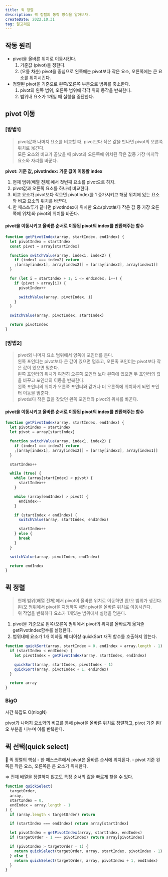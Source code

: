 ```yaml
---
title: 퀵 정렬
description: 퀵 정렬의 동작 방식을 알아보자.
createDate: 2022.10.31
tag: 알고리즘
---
```


## 작동 원리

- pivot을 올바른 위치로 이동시킨다.
  1. 기준값 (pivot)을 정한다.
  2. (오름 차순) pivot을 중심으로 왼쪽에는 pivot보다 작은 요소, 오른쪽에는 큰 요소를 위치시킨다.
- 정렬된 pivot을 기준으로 왼쪽/오른쪽 부분으로 범위를 축소한다.
  1. pivot의 왼쪽 범위, 오른쪽 범위에 각각 위의 동작을 반복한다.
  2. 범위내 요소가 1개일 때 실행을 중단한다.

## pivot 이동

### [방법1]

> pivot값과 나머지 요소를 비교할 때, pivot보다 작은 값을 만나면 pivot의 오른쪽 위치로 옮긴다.  
> 모든 요소와 비교가 끝났을 때 pivot과 오른쪽에 위치된 작은 값중 가장 마지막 요소와 자리를 바꾼다.

**pivot: 기준 값, pivotIndex: 기준 값이 이동할 index**

1. 현재 범위(배열 전체)에서 첫번째 요소를 pivot으로 하자.
2. pivot값과 오른쪽 요소를 하나씩 비교한다.
3. 비교 요소가 pivot보다 작으면 pivotIndex를 1 증가시키고 해당 위치에 있는 요소와 비교 요소의 위치를 바꾼다.
4. 한 패스쓰루가 끝나면 pivotIndex에 위치한 요소(pivot보다 작은 값 중 가장 오른쪽에 위치)와 pivot의 위치를 바꾼다.

<Picture src="quick-sort1.png" />

#### pivot을 이동시키고 올바른 순서로 이동된 pivot의 index를 반환해주는 함수

```jsx
function getPivotIndex(array, startIndex, endIndex) {
  let pivotIndex = startIndex
  const pivot = array[startIndex]

  function switchValue(array, index1, index2) {
    if (index1 === index2) return
    ;[array[index1], array[index2]] = [array[index2], array[index1]]
  }

  for (let i = startIndex + 1; i <= endIndex; i++) {
    if (pivot > array[i]) {
      pivotIndex++

      switchValue(array, pivotIndex, i)
    }
  }

  switchValue(array, pivotIndex, startIndex)

  return pivotIndex
}
```

### [방법2]

> pivot외 나머지 요소 범위에서 양쪽에 포인터를 둔다.  
> 왼쪽 포인터는 pivot보다 큰 값이 있으면 멈추고, 오른족 포인터는 pivot보다 작은 값이 있으면 멈춘다.  
> 왼쪽 포인터의 위치가 여전히 오른쪽 포인터 보다 왼쪽에 있으면 두 포인터의 값을 바꾸고 포인터의 이동을 반복한다.  
> 왼쪽 포인터의 위치가 오른쪽 포인터와 같거나 더 오른쪽에 위치하게 되면 포인터 이동을 멈춘다.  
> pivot보다 작은 값을 찾았던 왼쪽 포인터와 pivot의 위치를 바꾼다.

<Picture src="quick-sort2.png" />

#### pivot을 이동시키고 올바른 순서로 이동된 pivot의 index를 반환해주는 함수

```jsx
function getPivotIndex(array, startIndex, endIndex) {
  let pivotIndex = startIndex
  let pivot = array[startIndex]

  function switchValue(array, index1, index2) {
    if (index1 === index2) return
    ;[array[index1], array[index2]] = [array[index2], array[index1]]
  }

  startIndex++

  while (true) {
    while (array[startIndex] < pivot) {
      startIndex++
    }

    while (array[endIndex] > pivot) {
      endIndex--
    }

    if (startIndex < endIndex) {
      switchValue(array, startIndex, endIndex)

      startIndex++
    } else {
      break
    }
  }

  switchValue(array, pivotIndex, endIndex)

  return endIndex
}
```

## 퀵 정렬

> 현재 범위(배열 전체)에서 pivot이 올바른 위치로 이동하면 왼/오 범위가 생긴다.  
> 왼/오 범위에서 pivot을 지정하여 해당 pivot을 올바른 위치로 이동시킨다.  
> 위 작업을 반복하다 요소가 1개있는 범위에서 실행을 멈춘다.

1. pivot을 기준으로 왼쪽/오른쪽 범위에서 pivot의 위치를 올바르게 옮겨줄 getPivotIndex함수를 실행한다.
2. 범위내에 요소가 1개 이하일 때 더이상 quickSort 재귀 함수를 호출하지 않는다.

```jsx
function quickSort(array, startIndex = 0, endIndex = array.length - 1) {
  if (startIndex < endIndex) {
    let pivotIndex = getPivotIndex(array, startIndex, endIndex)

    quickSort(array, startIndex, pivotIndex - 1)
    quickSort(array, pivotIndex + 1, endIndex)
  }

  return array
}
```

### BigO

시간 복잡도 O(nlogN)

pivot과 나머지 요소와의 비교를 통해 pivot을 올바른 위치로 정렬하고, pivot 기준 왼/오 부분을 나누며 이를 반복한다.

## 퀵 선택(quick select)

<aside>
📌 퀵 정렬의 핵심
- 한 패스쓰루에서 pivot은 올바른 순서에 위치된다.
- pivot 기준 왼쪽은 작은 요소, 오른쪽은 큰 요소가 위치한다.

</aside>

⇒ 전체 배열을 정렬하지 않고도 특정 순서의 값을 빠르게 찾을 수 있다.

```jsx
function quickSelect(
  targetOrder,
  array,
  startIndex = 0,
  endIndex = array.length - 1
) {
  if (array.length < targetOrder) return

  if (startIndex === endIndex) return array[startIndex]

  let pivotIndex = getPivotIndex(array, startIndex, endIndex)
  if (targetOrder - 1 === pivotIndex) return array[pivotIndex]

  if (pivotIndex > targetOrder - 1) {
    return quickSelect(targetOrder, array, startIndex, pivotIndex - 1)
  } else {
    return quickSelect(targetOrder, array, pivotIndex + 1, endIndex)
  }
}
```
